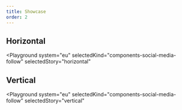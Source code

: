 ```yaml
---
title: Showcase
order: 2
---
```



## Horizontal

<Playground
  system="eu"
  selectedKind="components-social-media-follow"
  selectedStory="horizontal"
>
  <Html markup={socialMediaHorizontal} />
</Playground>

## Vertical

<Playground
  system="eu"
  selectedKind="components-social-media-follow"
  selectedStory="vertical"
>
  <Html markup={socialMediaVertical} />
</Playground>

